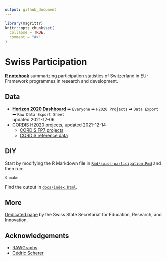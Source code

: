 ```yaml
---
output: github_document
---
```


<!-- README.md is generated from README.Rmd. Please edit that file -->

```r
library(magrittr)
knitr::opts_chunk$set(
  collapse = TRUE,
  comment = "#>"
)
```

# Swiss Participation

[**R notebook**](Rmd/swiss-participation.Rmd) summarizing participation statistics of Switzerland in EU-Framework programmes in research and development.

## Data

- [**Horizon 2020 Dashboard**](https://webgate.ec.europa.eu/dashboard) ➡ `Everyone` ➡ `H2020 Projects` ➡ `Data Export` ➡ `Raw Data Export Sheet`  
updated 2021-12-06
- [CORDIS H2020 projects](https://data.europa.eu/data/datasets/cordish2020projects?locale=en), updated 2021-12-14
  - [CORDIS FP7 projects](https://data.europa.eu/data/datasets/cordisfp7projects?locale=en)  
  - [CORDIS reference data](https://data.europa.eu/data/datasets/cordisref-data?locale=en)  

## DIY

Start by modifying the R Markdown file in [`Rmd/swiss-participation.Rmd`](Rmd/swiss-participation.Rmd) and then run:

```
$ make
```

Find the output in [`docs/index.html`](docs/index.html).


## More

[Dedicated page](https://www.sbfi.admin.ch/sbfi/en/home/research-and-innovation/international-cooperation-r-and-i/eu-framework-programmes-for-research/f-f-swiss-participation.html) by the Swiss State Secretariat for Education, Research, and Innovation.

## Acknowledgements

- [RAWGraphs](https://rawgraphs.io/)
- [Cédric Scherer](https://www.cedricscherer.com/2021/07/05/a-quick-how-to-on-labelling-bar-graphs-in-ggplot2/)